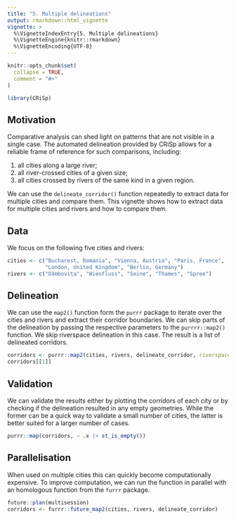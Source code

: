 ```yaml
---
title: "5. Multiple delineations"
output: rmarkdown::html_vignette
vignette: >
  %\VignetteIndexEntry{5. Multiple delineations}
  %\VignetteEngine{knitr::rmarkdown}
  %\VignetteEncoding{UTF-8}
---
```


```r
knitr::opts_chunk$set(
  collapse = TRUE,
  comment = "#>"
)
```

```r
library(CRiSp)
```

## Motivation

Comparative analysis can shed light on patterns that are not visible in a single case. The automated delineation provided by CRiSp allows for a reliable frame of reference for such comparisons, including:

1. all cities along a large river;
1. all river-crossed cities of a given size;
1. all cities crossed by rivers of the same kind in a given region.

We can use the `delineate_corridor()` function repeatedly to extract data for multiple cities and compare them. This vignette shows how to extract data for multiple cities and rivers and how to compare them.

## Data

We focus on the following five cities and rivers:

```r
cities <- c("Bucharest, Romania", "Vienna, Austria", "Paris, France",
            "London, United Kingdom", "Berlin, Germany")
rivers <- c("Dâmbovița", "Wienfluss", "Seine", "Thames", "Spree")
```

## Delineation

We can use the `map2()` function form the `purrr` package to iterate over the cities and rivers and extract their corridor boundaries. We can skip parts of the delineation by passing the respective parameters to the `purrrr::map2()` function. We skip riverspace delineation in this case. The result is a list of delineated corridors.

```r
corridors <- purrr::map2(cities, rivers, delineate_corridor, riverspace = FALSE)
corridors[[1]]
```

## Validation

We can validate the results either by plotting the corridors of each city or by checking if the delineation resulted in any empty geometries. While the former can be a quick way to validate a small number of cities, the latter is better suited for a larger number of cases.

```r
purrr::map(corridors, ~ .x |> st_is_empty())
```

## Parallelisation

When used on multiple cities this can quickly become computationally expensive. To improve computation, we can run the function in parallel with an homologous function from the `furrr` package. 

```r
future::plan(multisession)
corridors <- furrr::future_map2(cities, rivers, delineate_corridor)
```
